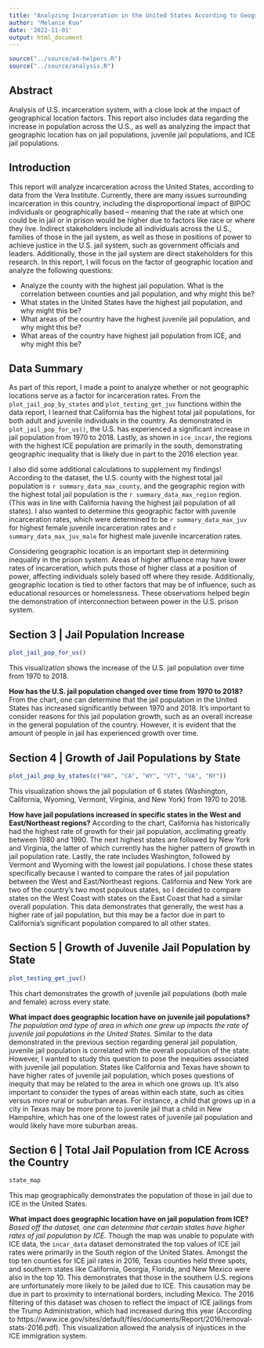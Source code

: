 ```yaml
---
title: "Analyzing Incarceration in the United States According to Geographic Location"
author: "Melanie Kuo"
date: '2022-11-01'
output: html_document
---
```


```r
source("../source/a4-helpers.R")
source("../source/analysis.R")
```

## Abstract 
Analysis of U.S. incarceration system, with a close look at the impact of geographical location factors. This report also includes data regarding the increase in population across the U.S., as well as analyzing the impact that geographic location has on jail populations, juvenile jail populations, and ICE jail populations. 

## Introduction 
This report will analyze incarceration across the United States, according to data from the Vera Institute. Currently, there are many issues surrounding incarceration in this country, including the disproportional impact of BIPOC individuals or geographically based -- meaning that the rate at which one could be in jail or in prison would be higher due to factors like race or where they live. Indirect stakeholders include all individuals across the U.S., families of those in the jail system, as well as those in positions of power to achieve justice in the U.S. jail system, such as government officials and leaders. Additionally, those in the jail system are direct stakeholders for this research. In this report, I will focus on the factor of geographic location and analyze the following questions:
 
* Analyze the county with the highest jail population. What is the correlation between counties and jail population, and why might this be? 
* What states in the United States have the highest jail population, and why might this be?
* What areas of the country have the highest juvenile jail population, and why might this be?
* What areas of the country have highest jail population from ICE, and why might this be?

## Data Summary 

As part of this report, I made a point to analyze whether or not geographic locations serve as a factor for incarceration rates. From the `plot_jail_pop_by_states` and `plot_testing_get_juv` functions within the data report, I learned that California has the highest total jail populations, for both adult and juvenile individuals in the country. As demonstrated in `plot_jail_pop_for_us()`, the U.S. has experienced a significant increase in jail population from 1970 to 2018. Lastly, as shown in `ice_incar`, the regions with the highest ICE population are primarily in the south, demonstrating geographic inequality that is likely due in part to the 2016 election year. 

I also did some additional calculations to supplement my findings! According to the dataset, the U.S. county with the highest total jail population is `r summary_data_max_county`, and the geographic region with the highest total jail population is the `r summary_data_max_region` region. (This was in line with California having the highest jail population of all states). I also wanted to determine this geographic factor with juvenile incarceration rates, which were determined to be `r summary_data_max_juv` for highest female juvenile incarceration rates and `r summary_data_max_juv_male` for highest male juvenile incarceration rates. 

Considering geographic location is an important step in determining inequality in the prison system. Areas of higher affluence may have lower rates of incarceration, which puts those of higher class at a position of power, affecting individuals solely based off where they reside. Additionally, geographic location is tied to other factors that may be of influence, such as educational resources or homelessness. These observations helped begin the demonstration of interconnection between power in the U.S. prison system. 

## Section 3 | Jail Population Increase
```r
plot_jail_pop_for_us()
```

This visualization shows the increase of the U.S. jail population over time from 1970 to 2018. 

**How has the U.S. jail population changed over time from 1970 to 2018?** From the chart, one can determine that the jail population in the United States has increased significantly between 1970 and 2018. It's important to consider reasons for this jail population growth, such as an overall increase in the general population of the country. However, it is evident that the amount of people in jail has experienced growth over time. 

## Section 4 | Growth of Jail Populations by State
```r
plot_jail_pop_by_states(c("WA", "CA", "WY", "VT", "VA", "NY"))
```

This visualization shows the jail population of 6 states (Washington, California, Wyoming, Vermont, Virginia, and New York) from 1970 to 2018. 

**How have jail populations increased in specific states in the West and East/Northeast regions?** According to the chart, California has historically had the highest rate of growth for their jail population, acclimating greatly between 1980 and 1990. The next highest states are followed by New York and Virginia, the latter of which currently has the higher pattern of growth in jail population rate. Lastly, the rate includes Washington, followed by Vermont and Wyoming with the lowest jail populations. I chose these states specifically because I wanted to compare the rates of jail population between the West and East/Northeast regions. California and New York are two of the country's two most populous states, so I decided to compare states on the West Coast with states on the East Coast that had a similar overall population. This data demonstrates that generally, the west has a higher rate of jail population, but this may be a factor due in part to California's significant population compared to all other states. 

## Section 5 | Growth of Juvenile Jail Population by State
```r
plot_testing_get_juv()
```

This chart demonstrates the growth of juvenile jail populations (both male and female) across every state. 

**What impact does geographic location have on juvenile jail populations?** _The population and type of area in which one grew up impacts the rate of juvenile jail populations in the United States._ Similar to the data demonstrated in the previous section regarding general jail population, juvenile jail population is correlated with the overall population of the state. However, I wanted to study this question to pose the inequities associated with juvenile jail population. States like California and Texas have shown to have higher rates of juvenile jail population, which poses questions of inequity that may be related to the area in which one grows up. It's also important to consider the types of areas within each state, such as cities versus more rural or suburban areas. For instance, a child that grows up in a city in Texas may be more prone to juvenile jail that a child in New Hampshire, which has one of the lowest rates of juvenile jail population and would likely have more suburban areas. 



## Section 6 | Total Jail Population from ICE Across the Country
```r
state_map
```

This map geographically demonstrates the population of those in jail due to ICE in the United States.

**What impact does geographic location have on jail population from ICE?** _Based off the dataset, one can determine that certain states have higher rates of jail population by ICE._ Though the map was unable to populate with ICE data, the `incar_data` dataset demonstrated the top values of ICE jail rates were primarily in the South region of the United States. Amongst the top ten counties for ICE jail rates in 2016, Texas counties held three spots, and southern states like California, Georgia, Florida, and New Mexico were also in the top 10. This demonstrates that those in the southern U.S. regions are unfortunately more likely to be jailed due to ICE. This causation may be due in part to proximity to international borders, including Mexico. The 2016 filtering of this dataset was chosen to reflect the impact of ICE jailings from the Trump Administration, which had increased during this year (According to https://www.ice.gov/sites/default/files/documents/Report/2016/removal-stats-2016.pdf). This visualization allowed the analysis of injustices in the ICE immigration system. 
